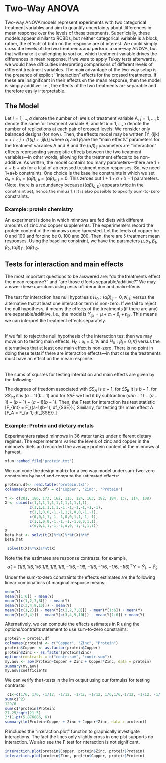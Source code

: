# Two-Way ANOVA

Two-way ANOVA models represent experiments with two categorical treatment variables and aim to quantify uncertainty about differences in mean response over the levels of these treatments.  Superficially, these models appear similar to RCBDs, but neither categorical variable is a block, rather, the effects of both on the response are of interest.  We could simply cross the levels of the two treatments and perform a one-way ANOVA, but that will make it challenging to sort out which treatment variable drives the differences in mean response.  If we were to apply Tukey tests afterwards, we would have difficulties interpreting comparisons of different levels of different treatment variables.  The main advantage of the two-way setup is the presence of explicit ``interaction" effects for the crossed treatments.  If these are insignificant in their effects on the mean response, then the model is simply additive, i.e., the effects of the two treatments are separable and therefore easily interpretable.

## The Model

Let $i = 1, \ldots, a$ denote the number of levels of treatment variable A, $j = 1, \ldots, b$ denote the same for treatment variable B, and let $k = 1, \ldots, n$ denote the number of replications at each pair of crossed levels.  We consider only balanced designs (for now). Then, the effects model may be written
\[Y_{ijk} = \mu + \alpha_i + \beta_j + (\alpha\beta)_{ij} + \epsilon_{ijk}\]
where $\alpha_i$ and $\beta_j$ are the "main effects" parameters for the treatment variables A and B and the $(\alpha\beta)_{ij}$ parameters are "interaction" effects representing synergistic effects between the two treatment variables---in other words, allowing for the treatment effects to be non-additive. As written, the model contains too many parameters---there are 1 + a + b + ab for a total of ab crossed treatment mean responses.  So, we need 1+a+b constraints.  One choice is the baseline constraints in which we set $\alpha_a = \beta_b = (\alpha\beta)_{i,b} = (\alpha\beta)_{a,j} = 0$.  This zeroes out $1+1+a+b-1$ parameters.  (Note, there is a redundancy because $((\alpha\beta)_{a,b})$ appears twice in the constraint set, hence the minus 1.)  It is also possible to specify sum-to-zero constraints.     

### Example: protein chemistry

An experiment is done in which minnows are fed diets with different amounts of zinc and copper supplements.  The experimenters record the protein content of the minnows once harvested.  Let the levels of copper be 0 and 100 and for zinc be 0, 100 and 200.  Then, there are 6 treatment mean responses.  Using the baseline constraint, we have the parameters $\mu, \alpha_1, \beta_1, \beta_2, (\alpha\beta)_{11}, (\alpha\beta)_{12}$.

## Tests for interaction and main effects

The most important questions to be answered are: "do the treatments effect the mean response?" and "are those effects separable/additive?" We may answer these questions using tests of interaction and main effects.  <br><br>
The test for interaction has null hypothesis $H_0: (\alpha\beta)_{ij} = 0, \, \forall i,j$, versus the alternative that at least one interaction term is non-zero.  If we fail to reject the null hypothesis, it means the effects of the treatments (if there are any) are separable/additive, i.e., the model is $Y_{ijk} = \mu + \alpha_i + \beta_j + \epsilon_{ijk}$.  This means we can interpret the treatment effects separately.  
<br><br>
If we fail to reject the null hypothesis of the interaction test then we may move on to testing main effects: $H_0:\alpha_i = 0, \,\forall i$ and $H_0:\beta_j = 0, \, \forall j$ versus the alternatives that at least one main effect is non-zero.  There is no point in doing these tests if there are interaction effects---in that case the treatments must have an effect on the mean response.  
<br><br>
The sums of squares for testing interaction and main effects are given by the following:
\begin{align*}
SS_A &= \sum_{i=1}^a \sum_{j = 1}^b \sum_{k=1}^n (\bar Y_{i\cdot\cdot} - \bar Y_{\cdot\cdot\cdot})^2\\
SS_B &= \sum_{i=1}^a \sum_{j = 1}^b \sum_{k=1}^n (\bar Y_{\cdot j\cdot} - \bar Y_{\cdot\cdot\cdot})^2\\
SS_{Int} &= \sum_{i=1}^a \sum_{j = 1}^b \sum_{k=1}^n (\bar Y_{ij\cdot} - \bar Y_{i\cdot\cdot} - \bar Y_{\cdot j\cdot} +\bar Y_{\cdot\cdot\cdot})^2\\
SST & = \sum_{i=1}^a \sum_{j = 1}^b \sum_{k=1}^n ( Y_{ijk} -\bar Y_{\cdot\cdot\cdot})^2
SSE & = SST - SS_A - SS_B - SS_{Int}
\end{align*}

The degrees of freedom associated with $SS_A$ is $a-1$, for $SS_B$ it is $b-1$, for $SS_{Int}$ it is $(a-1)(b-1)$ and for $SSE$ we find it by subtraction $(abn-1) - (a-1) - (b-1) - (a-1)(b-1)$. Then, the F test for interaction has test statistic
\[F_{Int} = \frac{SS_{Int} / (a-1)(b-1)}{SSE / df_{SSE}}\stackrel{H_0}{\sim} F_{(a-1)(b-1), df_{SSE}}.\]
Similarly, for testing the main effect A 
\[F_A = \frac{SS_{A} / (a-1)}{SSE / df_{SSE}}\stackrel{H_0}{\sim} F_{a-1, df_{SSE}}.\]

### Example: Protein and dietary metals

Experimenters raised minnows in 36 water tanks under different dietary regimes.  The experimenters varied the levels of zinc and copper in the minnow's diets and recorded the average protein content of the minnows at harvest.  

```r
xfun::embed_file('protein.txt')
```

We can code the design matrix for a two way model under sum-two-zero constraints by hand and compute the estimated effects:

```r
protein.df<- read.table('protein.txt')
colnames(protein.df) = c('Copper', 'Zinc', 'Protein')

Y <- c(201, 186, 173, 162, 115, 124, 163, 182, 184, 157, 114, 108)
X <- cbind(c(1,1,1,1,1,1,1,1,1,1,1,1),
           c(1,1,1,1,1,1,-1,-1,-1,-1,-1,-1),
           c(1,1,0,0,-1,-1,1,1,0,0,-1,-1),
           c(0,0,1,1,-1,-1,0,0,1,1,-1,-1),
           c(1,1,0,0,-1,-1,-1,-1,0,0,1,1),
           c(0,0,1,1,-1,-1,0,0,-1,-1,1,1))
X
beta.hat <- solve(t(X)%*%X)%*%t(X)%*%Y
beta.hat

 solve(t(X)%*%X)%*%t(X)
```


Note the the estimates are response contrasts.  for example,
$$  \hat\alpha_1 =  (1/6, 1/6, 1/6, 1/6, 1/6, 1/6, -1/6, -1/6, -1/6, -1/6, -1/6, -1/6)^\top Y = \bar Y_{1\cdot} - \bar Y_{2\cdot} $$

Under the sum-to-zero constraints the effects estimates are the following linear combinations of marginal response means:
```r
mean(Y)
mean(Y[1:6]) - mean(Y) 
mean(Y[c(1,2,7,8)]) - mean(Y)
mean(Y[c(3,4,9,10)]) - mean(Y)
mean(Y[c(1,2)]) - mean(Y[c(1,2,7,8)]) - mean(Y[1:6]) + mean(Y)
mean(Y[c(3,4)]) - mean(Y[c(3,4,9,10)]) - mean(Y[1:6]) + mean(Y)
```

Alternatively, we can compute the effects estimates in R using the options/contrasts statement to use sum-to-zero constraints:

```r
protein = protein.df
colnames(protein) <- c("Copper", "Zinc", "Protein")
protein$Copper <- as.factor(protein$Copper)
protein$Zinc <- as.factor(protein$Zinc)
options(contrasts = c("contr.sum", "contr.sum"))
my.aov <- aov(Protein~Copper + Zinc + Copper*Zinc, data = protein)
summary(my.aov)
my.aov$coefficients
```

We can verify the t-tests in the lm output using our formulas for testing contrasts:

```r
 c1<-c(1/6, 1/6, -1/12, -1/12, -1/12, -1/12, 1/6,1/6,-1/12, -1/12, -1/12, -1/12)
sum(c1^2)
129/6
sum(c1*protein$Protein)
27.25/sqrt(21.5)
2*(1-pt(5.876886, 6))
summary(lm(Protein~Copper + Zinc + Copper*Zinc, data = protein))
```

R includes the "interaction.plot" function to graphically investigate interactions.  The fact the lines only slightly cross in one plot supports no interaction. We also see the F test for interaction is not significant.

```r
interaction.plot(protein$Copper, protein$Zinc, protein$Protein)
interaction.plot(protein$Zinc, protein$Copper, protein$Protein)
```




